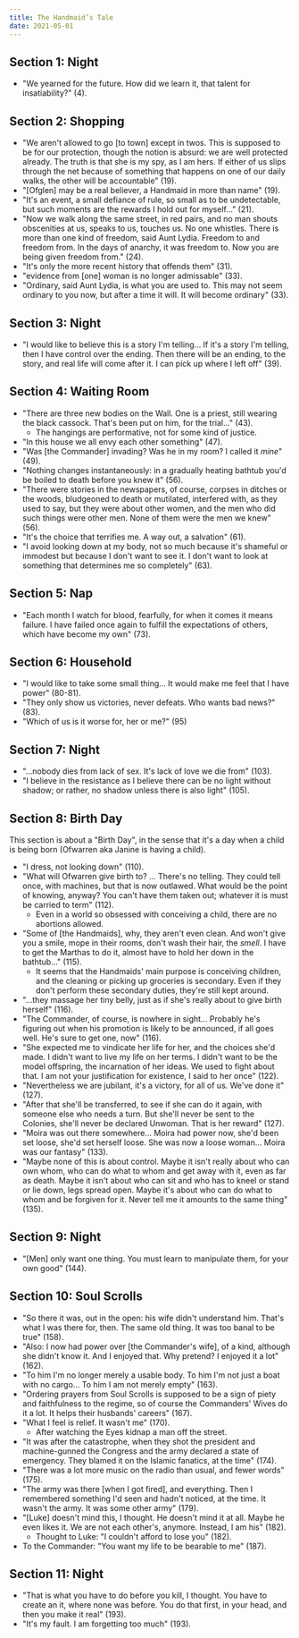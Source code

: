 ```yaml
---
title: The Handmaid’s Tale
date: 2021-05-01
---
```


## Section 1: Night

- "We yearned for the future. How did we learn it, that talent for insatiability?" (4).


## Section 2: Shopping

- "We aren't allowed to go [to town] except in twos. This is supposed to be for our protection, though the notion is absurd: we are well protected already. The truth is that she is my spy, as I am hers. If either of us slips through the net because of something that happens on one of our daily walks, the other will be accountable" (19).
- "[Ofglen] may be a real believer, a Handmaid in more than name" (19).
- "It's an event, a small defiance of rule, so small as to be undetectable, but such moments are the rewards I hold out for myself..." (21).
- "Now we walk along the same street, in red pairs, and no man shouts obscenities at us, speaks to us, touches us. No one whistles. There is more than one kind of freedom, said Aunt Lydia. Freedom to and freedom from. In the days of anarchy, it was freedom to. Now you are being given freedom from." (24).
- "It's only the more recent history that offends them" (31).
- "evidence from [one] woman is no longer admissable" (33).
- "Ordinary, said Aunt Lydia, is what you are used to. This may not seem ordinary to you now, but after a time it will. It will become ordinary" (33).


## Section 3: Night

- "I would like to believe this is a story I'm telling... If it's a story I'm telling, then I have control over the ending. Then there will be an ending, to the story, and real life will come after it. I can pick up where I left off" (39).


## Section 4: Waiting Room

- "There are three new bodies on the Wall. One is a priest, still wearing the black cassock. That's been put on him, for the trial..." (43).
    - The hangings are performative, not for some kind of justice.
- "In this house we all envy each other something" (47).
- "Was [the Commander] invading? Was he in my room? I called it _mine_" (49).
- "Nothing changes instantaneously: in a gradually heating bathtub you'd be boiled to death before you knew it" (56).
- "There were stories in the newspapers, of course, corpses in ditches or the woods, bludgeoned to death or mutilated, interfered with, as they used to say, but they were about other women, and the men who did such things were other men. None of them were the men we knew" (56).
- "It's the choice that terrifies me. A way out, a salvation" (61).
- "I avoid looking down at my body, not so much because it's shameful or immodest but because I don't want to see it. I don't want to look at something that determines me so completely" (63).


## Section 5: Nap
- "Each month I watch for blood, fearfully, for when it comes it means failure. I have failed once again to fulfill the expectations of others, which have become my own" (73).


## Section 6: Household
- "I would like to take some small thing... It would make me feel that I have power" (80-81).
- "They only show us victories, never defeats. Who wants bad news?" (83).
- "Which of us is it worse for, her or me?" (95)


## Section 7: Night
- "...nobody dies from lack of sex. It's lack of love we die from" (103).
- "I believe in the resistance as I believe there can be no light without shadow; or rather, no shadow unless there is also light" (105).


## Section 8: Birth Day
This section is about a "Birth Day", in the sense that it's a day when a child is being born (Ofwarren aka Janine is having a child).

- "I dress, not looking down" (110).
- "What will Ofwarren give birth to? ... There's no telling. They could tell once, with machines, but that is now outlawed. What would be the point of knowing, anyway? You can't have them taken out; whatever it is must be carried to term" (112).
	- Even in a world so obsessed with conceiving a child, there are no abortions allowed.
- "Some of [the Handmaids], why, they aren't even clean. And won't give you a smile, mope in their rooms, don't wash their hair, the _smell_. I have to get the Marthas to do it, almost have to hold her down in the bathtub..." (115).
	- It seems that the Handmaids' main purpose is conceiving children, and the cleaning or picking up groceries is secondary. Even if they don't perform these secondary duties, they're still kept around.
- "...they massage her tiny belly, just as if she's really about to give birth herself" (116).
- "The Commander, of course, is nowhere in sight... Probably he's figuring out when his promotion is likely to be announced, if all goes well. He's sure to get one, now" (116).
- "She expected me to vindicate her life for her, and the choices she'd made. I didn't want to live my life on her terms. I didn't want to be the model offspring, the incarnation of her ideas. We used to fight about that. I am not your justification for existence, I said to her once" (122).
- "Nevertheless we are jubilant, it's a victory, for all of us. We've done it" (127).
- "After that she'll be transferred, to see if she can do it again, with someone else who needs a turn. But she'll never be sent to the Colonies, she'll never be declared Unwoman. That is her reward" (127).
- "Moira was out there somewhere... Moira had power now, she'd been set loose, she'd set herself loose. She was now a loose woman... Moira was our fantasy" (133).
- "Maybe none of this is about control. Maybe it isn't really about who can own whom, who can do what to whom and get away with it, even as far as death. Maybe it isn't about who can sit and who has to kneel or stand or lie down, legs spread open. Maybe it's about who can do what to whom and be forgiven for it. Never tell me it amounts to the same thing" (135).


## Section 9: Night
- "[Men] only want one thing. You must learn to manipulate them, for your own good" (144).


## Section 10: Soul Scrolls
- "So there it was, out in the open: his wife didn't understand him. That's what I was there for, then. The same old thing. It was too banal to be true" (158).
- "Also: I now had power over [the Commander's wife], of a kind, although she didn't know it. And I enjoyed that. Why pretend? I enjoyed it a lot" (162).
- "To him I'm no longer merely a usable body. To him I'm not just a boat with no cargo... To him I am not merely empty" (163).
- "Ordering prayers from Soul Scrolls is supposed to be a sign of piety and faithfulness to the regime, so of course the Commanders' Wives do it a lot. It helps their husbands' careers" (167).
- "What I feel is relief. It wasn't me" (170).
	- After watching the Eyes kidnap a man off the street.
- "It was after the catastrophe, when they shot the president and machine-gunned the Congress and the army declared a state of emergency. They blamed it on the Islamic fanatics, at the time" (174).
- "There was a lot more music on the radio than usual, and fewer words" (175).
- "The army was there [when I got fired], and everything. Then I remembered something I'd seen and hadn't noticed, at the time. It wasn't the army. It was some other army" (179).
- "[Luke] doesn't mind this, I thought. He doesn't mind it at all. Maybe he even likes it. We are not each other's, anymore. Instead, I am his" (182).
	- Thought to Luke: "I couldn't afford to lose you" (182).
- To the Commander: "You want my life to be bearable to me" (187).


## Section 11: Night

- "That is what you have to do before you kill, I thought. You have to create an it, where none was before. You do that first, in your head, and then you make it real" (193).
- "It's my fault. I am forgetting too much" (193).
